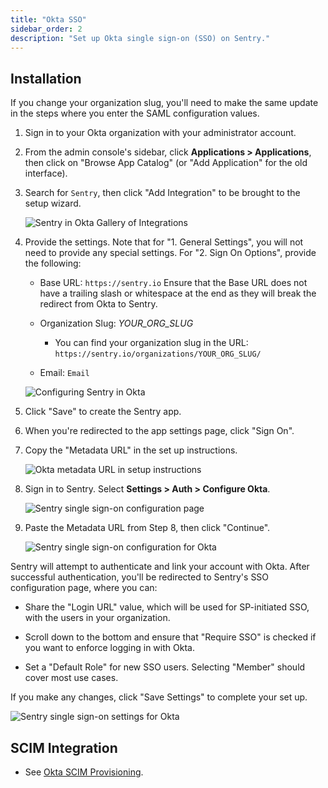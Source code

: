 ```yaml
---
title: "Okta SSO"
sidebar_order: 2
description: "Set up Okta single sign-on (SSO) on Sentry."
---
```


## Installation

<Alert level="warning">

If you change your organization slug, you'll need to make the same update in the steps where you enter the SAML configuration values.

</Alert>

1. Sign in to your Okta organization with your administrator account.

1. From the admin console's sidebar, click **Applications > Applications**, then click on "Browse App Catalog" (or "Add Application" for the old interface).

1. Search for `Sentry`, then click "Add Integration" to be brought to the setup wizard.

   ![Sentry in Okta Gallery of Integrations](./img/okta-gallery.png)

1. Provide the settings. Note that for "1. General Settings", you will not need to provide any special settings. For "2. Sign On Options", provide the following:

   - Base URL: `https://sentry.io` <Alert level="warning">Ensure that the Base URL does not have a trailing slash or whitespace at the end as they will break the redirect from Okta to Sentry.</Alert>

   - Organization Slug: _YOUR_ORG_SLUG_

     - You can find your organization slug in the URL: `https://sentry.io/organizations/YOUR_ORG_SLUG/`

   - Email: `Email`

   ![Configuring Sentry in Okta](./img/okta-settings-for-sentry.png)

1. Click "Save" to create the Sentry app.

1. When you're redirected to the app settings page, click "Sign On".

1. Copy the "Metadata URL" in the set up instructions.

   ![Okta metadata URL in setup instructions](./img/okta-setup-instructions-page.png)

1. Sign in to Sentry. Select **Settings > Auth > Configure Okta**.

   ![Sentry single sign-on configuration page](./img/okta-sentry-sso-settings-page.png)

1. Paste the Metadata URL from Step 8, then click "Continue".

   ![Sentry single sign-on configuration for Okta](./img/okta-sentry-settings-metadata-url.png)

Sentry will attempt to authenticate and link your account with Okta. After successful authentication, you'll be redirected to Sentry's SSO configuration page, where you can:

- Share the "Login URL" value, which will be used for SP-initiated SSO, with the users in your organization.

- Scroll down to the bottom and ensure that "Require SSO" is checked if you want to enforce logging in with Okta.

- Set a "Default Role" for new SSO users. Selecting "Member" should cover most use cases.

If you make any changes, click "Save Settings" to complete your set up.

![Sentry single sign-on settings for Okta](./img/okta-sentry-settings-for-okta.png)

## SCIM Integration

- See [Okta SCIM Provisioning](okta-scim).
